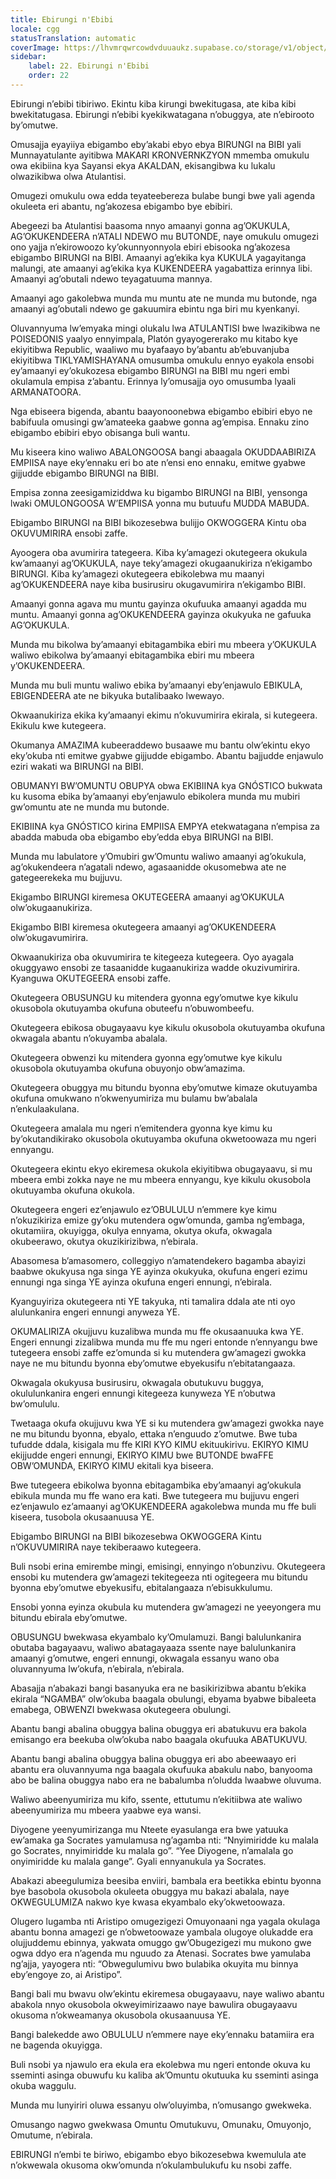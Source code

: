 ```yaml
---
title: Ebirungi n'Ebibi
locale: cgg
statusTranslation: automatic
coverImage: https://lhvmrqwrcowdvduuaukz.supabase.co/storage/v1/object/public/strapi-uploads/small_cover-educacion-fundamental.webp-2d51a7828a2b1309555be27f7e2a61a0.webp
sidebar:
    label: 22. Ebirungi n'Ebibi
    order: 22
---
```

Ebirungi n’ebibi tibiriwo. Ekintu kiba kirungi bwekitugasa, ate kiba kibi bwekitatugasa. Ebirungi n’ebibi kyekikwatagana n’obuggya, ate n’ebirooto by’omutwe.

Omusajja eyayiiya ebigambo eby’akabi ebyo ebya BIRUNGI na BIBI yali Munnayatulante ayitibwa MAKARI KRONVERNKZYON mmemba omukulu owa ekibiina kya Sayansi ekya AKALDAN, ekisangibwa ku lukalu olwazikibwa olwa Atulantisi.

Omugezi omukulu owa edda teyateebereza bulabe bungi bwe yali agenda okuleeta eri abantu, ng’akozesa ebigambo bye ebibiri.

Abegeezi ba Atulantisi baasoma nnyo amaanyi gonna ag’OKUKULA, AG’OKUKENDEERA n’ATALI NDEWO mu BUTONDE, naye omukulu omugezi ono yajja n’ekirowoozo ky’okunnyonnyola ebiri ebisooka ng’akozesa ebigambo BIRUNGI na BIBI. Amaanyi ag’ekika kya KUKULA yagayitanga malungi, ate amaanyi ag’ekika kya KUKENDEERA yagabattiza erinnya libi. Amaanyi ag’obutali ndewo teyagatuuma mannya.

Amaanyi ago gakolebwa munda mu muntu ate ne munda mu butonde, nga amaanyi ag’obutali ndewo ge gakuumira ebintu nga biri mu kyenkanyi.

Oluvannyuma lw’emyaka mingi olukalu lwa ATULANTISI bwe lwazikibwa ne POISEDONIS yaalyo ennyimpala, Platón gyayogererako mu kitabo kye ekiyitibwa Republic, waaliwo mu byafaayo by’abantu ab’ebuvanjuba ekiyitibwa TIKLYAMISHAYANA omusumba omukulu ennyo eyakola ensobi ey’amaanyi ey’okukozesa ebigambo BIRUNGI na BIBI mu ngeri embi okulamula empisa z’abantu. Erinnya ly’omusajja oyo omusumba lyaali ARMANATOORA.

Nga ebiseera bigenda, abantu baayonoonebwa ebigambo ebibiri ebyo ne babifuula omusingi gw’amateeka gaabwe gonna ag’empisa. Ennaku zino ebigambo ebibiri ebyo obisanga buli wantu.

Mu kiseera kino waliwo ABALONGOOSA bangi abaagala OKUDDAABIRIZA EMPIISA naye eky’ennaku eri bo ate n’ensi eno ennaku, emitwe gyabwe gijjudde ebigambo BIRUNGI na BIBI.

Empisa zonna zeesigamiziddwa ku bigambo BIRUNGI na BIBI, yensonga lwaki OMULONGOOSA W’EMPIISA yonna mu butuufu MUDDA MABUDA.

Ebigambo BIRUNGI na BIBI bikozesebwa bulijjo OKWOGGERA Kintu oba OKUVUMIRIRA ensobi zaffe.

Ayoogera oba avumirira tategeera. Kiba ky’amagezi okutegeera okukula kw’amaanyi ag’OKUKULA, naye teky’amagezi okugaanukiriza n’ekigambo BIRUNGI. Kiba ky’amagezi okutegeera ebikolebwa mu maanyi ag’OKUKENDEERA naye kiba busirusiru okugavumirira n’ekigambo BIBI.

Amaanyi gonna agava mu muntu gayinza okufuuka amaanyi agadda mu muntu. Amaanyi gonna ag’OKUKENDEERA gayinza okukyuka ne gafuuka AG’OKUKULA.

Munda mu bikolwa by’amaanyi ebitagambika ebiri mu mbeera y’OKUKULA waliwo ebikolwa by’amaanyi ebitagambika ebiri mu mbeera y’OKUKENDEERA.

Munda mu buli muntu waliwo ebika by’amaanyi eby’enjawulo EBIKULA, EBIGENDEERA ate ne bikyuka butalibaako lwewayo.

Okwaanukiriza ekika ky’amaanyi ekimu n’okuvumirira ekirala, si kutegeera. Ekikulu kwe kutegeera.

Okumanya AMAZIMA kubeeraddewo busaawe mu bantu olw’ekintu ekyo eky’okuba nti emitwe gyabwe gijjudde ebigambo. Abantu bajjudde enjawulo eziri wakati wa BIRUNGI na BIBI.

OBUMANYI BW’OMUNTU OBUPYA obwa EKIBIINA kya GNÓSTICO bukwata ku kusoma ebika by’amaanyi eby’enjawulo ebikolera munda mu mubiri gw’omuntu ate ne munda mu butonde.

EKIBIINA kya GNÓSTICO kirina EMPIISA EMPYA etekwatagana n’empisa za abadda mabuda oba ebigambo eby’edda ebya BIRUNGI na BIBI.

Munda mu labulatore y’Omubiri gw’Omuntu waliwo amaanyi ag’okukula, ag’okukendeera n’agatali ndewo, agasaanidde okusomebwa ate ne gategeerekeka mu bujjuvu.

Ekigambo BIRUNGI kiremesa OKUTEGEERA amaanyi ag’OKUKULA olw’okugaanukiriza.

Ekigambo BIBI kiremesa okutegeera amaanyi ag’OKUKENDEERA olw’okugavumirira.

Okwaanukiriza oba okuvumirira te kitegeeza kutegeera. Oyo ayagala okuggyawo ensobi ze tasaanidde kugaanukiriza wadde okuzivumirira. Kyanguwa OKUTEGEERA ensobi zaffe.

Okutegeera OBUSUNGU ku mitendera gyonna egy’omutwe kye kikulu okusobola okutuyamba okufuna obuteefu n’obuwombeefu.

Okutegeera ebikosa obugayaavu kye kikulu okusobola okutuyamba okufuna okwagala abantu n’okuyamba abalala.

Okutegeera obwenzi ku mitendera gyonna egy’omutwe kye kikulu okusobola okutuyamba okufuna obuyonjo obw’amazima.

Okutegeera obuggya mu bitundu byonna eby’omutwe kimaze okutuyamba okufuna omukwano n’okwenyumiriza mu bulamu bw’abalala n’enkulaakulana.

Okutegeera amalala mu ngeri n’emitendera gyonna kye kimu ku by’okutandikirako okusobola okutuyamba okufuna okwetoowaza mu ngeri ennyangu.

Okutegeera ekintu ekyo ekiremesa okukola ekiyitibwa obugayaavu, si mu mbeera embi zokka naye ne mu mbeera ennyangu, kye kikulu okusobola okutuyamba okufuna okukola.

Okutegeera engeri ez’enjawulo ez’OBULULU n’emmere kye kimu n’okuzikiriza emize gy’oku mutendera ogw’omunda, gamba ng’embaga, okutamiira, okuyigga, okulya ennyama, okutya okufa, okwagala okubeerawo, okutya okuzikirizibwa, n’ebirala.

Abasomesa b’amasomero, colleggiyo n’amatendekero bagamba abayizi baabwe okukyusa nga singa YE ayinza okukyuka, okufuna engeri ezimu ennungi nga singa YE ayinza okufuna engeri ennungi, n’ebirala.

Kyanguyiriza okutegeera nti YE takyuka, nti tamalira ddala ate nti oyo alulunkanira engeri ennungi anyweza YE.

OKUMALIRIZA okujjuvu kuzalibwa munda mu ffe okusaanuuka kwa YE. Engeri ennungi zizalibwa munda mu ffe mu ngeri entonde n’ennyangu bwe tutegeera ensobi zaffe ez’omunda si ku mutendera gw’amagezi gwokka naye ne mu bitundu byonna eby’omutwe ebyekusifu n’ebitatangaaza.

Okwagala okukyusa busirusiru, okwagala obutukuvu buggya, okululunkanira engeri ennungi kitegeeza kunyweza YE n’obutwa bw’omululu.

Twetaaga okufa okujjuvu kwa YE si ku mutendera gw’amagezi gwokka naye ne mu bitundu byonna, ebyalo, ettaka n’enguudo z’omutwe. Bwe tuba tufudde ddala, kisigala mu ffe KIRI KYO KIMU ekituukirivu. EKIRYO KIMU ekijjudde engeri ennungi, EKIRYO KIMU bwe BUTONDE bwaFFE OBW’OMUNDA, EKIRYO KIMU ekitali kya biseera.

Bwe tutegeera ebikolwa byonna ebitagambika eby’amaanyi ag’okukula ebikula munda mu ffe wano era kati. Bwe tutegeera mu bujjuvu engeri ez’enjawulo ez’amaanyi ag’OKUKENDEERA agakolebwa munda mu ffe buli kiseera, tusobola okusaanuusa YE.

Ebigambo BIRUNGI na BIBI bikozesebwa OKWOGGERA Kintu n’OKUVUMIRIRA naye tekiberaawo kutegeera.

Buli nsobi erina emirembe mingi, emisingi, ennyingo n’obunzivu. Okutegeera ensobi ku mutendera gw’amagezi tekitegeeza nti ogitegeera mu bitundu byonna eby’omutwe ebyekusifu, ebitalangaaza n’ebisukkulumu.

Ensobi yonna eyinza okubula ku mutendera gw’amagezi ne yeeyongera mu bitundu ebirala eby’omutwe.

OBUSUNGU bwekwasa ekyambalo ky’Omulamuzi. Bangi balulunkanira obutaba bagayaavu, waliwo abatagayaaza ssente naye balulunkanira amaanyi g’omutwe, engeri ennungi, okwagala essanyu wano oba oluvannyuma lw’okufa, n’ebirala, n’ebirala.

Abasajja n’abakazi bangi basanyuka era ne basikirizibwa abantu b’ekika ekirala “NGAMBA” olw’okuba baagala obulungi, ebyama byabwe bibaleeta emabega, OBWENZI bwekwasa okutegeera obulungi.

Abantu bangi abalina obuggya balina obuggya eri abatukuvu era bakola emisango era beekuba olw’okuba nabo baagala okufuuka ABATUKUVU.

Abantu bangi abalina obuggya balina obuggya eri abo abeewaayo eri abantu era oluvannyuma nga baagala okufuuka abakulu nabo, banyooma abo be balina obuggya nabo era ne babalumba n’oludda lwaabwe oluvuma.

Waliwo abeenyumiriza mu kifo, ssente, ettutumu n’ekitiibwa ate waliwo abeenyumiriza mu mbeera yaabwe eya wansi.

Diyogene yeenyumirizanga mu Nteete eyasulanga era bwe yatuuka ew’amaka ga Socrates yamulamusa ng’agamba nti: “Nnyimiridde ku malala go Socrates, nnyimiridde ku malala go”. “Yee Diyogene, n’amalala go onyimiridde ku malala gange”. Gyali ennyanukula ya Socrates.

Abakazi abeegulumiza beesiba enviiri, bambala era beetikka ebintu byonna bye basobola okusobola okuleeta obuggya mu bakazi abalala, naye OKWEGULUMIZA nakwo kye kwasa ekyambalo eky’okwetoowaza.

Olugero lugamba nti Aristipo omugezigezi Omuyonaani nga yagala okulaga abantu bonna amagezi ge n’obwetoowaze yambala olugoye olukadde era olujjuddemu ebinnya, yakwata omuggo gw’Obugezigezi mu mukono gwe ogwa ddyo era n’agenda mu nguudo za Atenasi. Socrates bwe yamulaba ng’ajja, yayogera nti: “Obwegulumivu bwo bulabika okuyita mu binnya eby’engoye zo, ai Aristipo”.

Bangi bali mu bwavu olw’ekintu ekiremesa obugayaavu, naye waliwo abantu abakola nnyo okusobola okweyimirizaawo naye bawulira obugayaavu okusoma n’okweamanya okusobola okusaanuusa YE.

Bangi balekedde awo OBULULU n’emmere naye eky’ennaku batamiira era ne bagenda okuyigga.

Buli nsobi ya njawulo era ekula era ekolebwa mu ngeri entonde okuva ku sseminti asinga obuwufu ku kaliba ak’Omuntu okutuuka ku sseminti asinga okuba waggulu.

Munda mu lunyiriri oluwa essanyu olw’oluyimba, n’omusango gwekweka.

Omusango nagwo gwekwasa Omuntu Omutukuvu, Omunaku, Omuyonjo, Omutume, n’ebirala.

EBIRUNGI n’embi te biriwo, ebigambo ebyo bikozesebwa kwemulula ate n’okwewala okusoma okw’omunda n’okulambulukufu ku nsobi zaffe.

